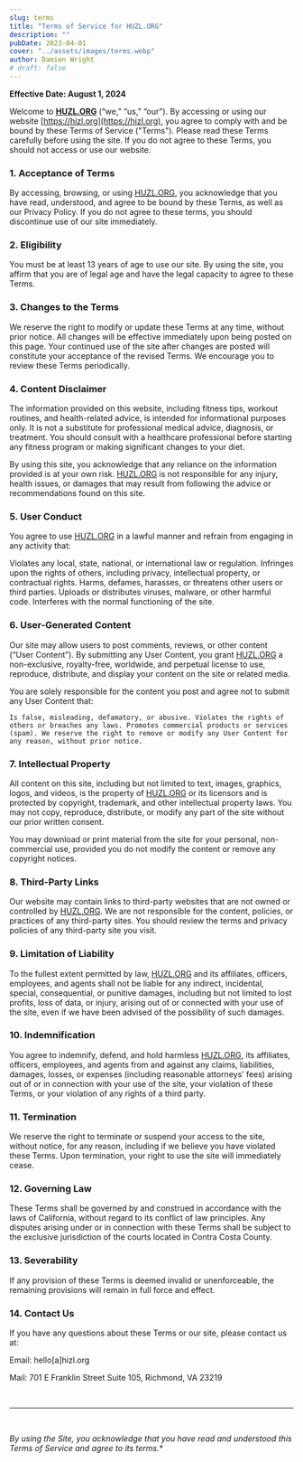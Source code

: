 ```yaml
---
slug: terms
title: "Terms of Service for HUZL.ORG"
description: ""
pubDate: 2023-04-01
cover: "../assets/images/terms.webp"
author: Damien Wright
# draft: false
---
```


**Effective Date: August 1, 2024**

Welcome to **[HUZL.ORG](https://hizl.org)** (“we,” “us,” “our”). By accessing or using our website [https://hizl.org](https://hizl.org), you agree to comply with and be bound by these Terms of Service ("Terms"). Please read these Terms carefully before using the site. If you do not agree to these Terms, you should not access or use our website.

### 1. Acceptance of Terms

By accessing, browsing, or using [HUZL.ORG](https://hizl.org), you acknowledge that you have read, understood, and agree to be bound by these Terms, as well as our Privacy Policy. If you do not agree to these terms, you should discontinue use of our site immediately.

### 2. Eligibility

You must be at least 13 years of age to use our site. By using the site, you affirm that you are of legal age and have the legal capacity to agree to these Terms.

### 3. Changes to the Terms

We reserve the right to modify or update these Terms at any time, without prior notice. All changes will be effective immediately upon being posted on this page. Your continued use of the site after changes are posted will constitute your acceptance of the revised Terms. We encourage you to review these Terms periodically.

### 4. Content Disclaimer

The information provided on this website, including fitness tips, workout routines, and health-related advice, is intended for informational purposes only. It is not a substitute for professional medical advice, diagnosis, or treatment. You should consult with a healthcare professional before starting any fitness program or making significant changes to your diet.

By using this site, you acknowledge that any reliance on the information provided is at your own risk. [HUZL.ORG](https://hizl.org) is not responsible for any injury, health issues, or damages that may result from following the advice or recommendations found on this site.

### 5. User Conduct

You agree to use [HUZL.ORG](https://hizl.org) in a lawful manner and refrain from engaging in any activity that:

Violates any local, state, national, or international law or regulation.
Infringes upon the rights of others, including privacy, intellectual property, or contractual rights.
Harms, defames, harasses, or threatens other users or third parties.
Uploads or distributes viruses, malware, or other harmful code.
Interferes with the normal functioning of the site.

### 6. User-Generated Content

Our site may allow users to post comments, reviews, or other content (“User Content”). By submitting any User Content, you grant [HUZL.ORG](https://hizl.org) a non-exclusive, royalty-free, worldwide, and perpetual license to use, reproduce, distribute, and display your content on the site or related media.

You are solely responsible for the content you post and agree not to submit any User Content that:

`Is false, misleading, defamatory, or abusive.
Violates the rights of others or breaches any laws.
Promotes commercial products or services (spam).
We reserve the right to remove or modify any User Content for any reason, without prior notice.`

### 7. Intellectual Property

All content on this site, including but not limited to text, images, graphics, logos, and videos, is the property of [HUZL.ORG](https://hizl.org) or its licensors and is protected by copyright, trademark, and other intellectual property laws. You may not copy, reproduce, distribute, or modify any part of the site without our prior written consent.

You may download or print material from the site for your personal, non-commercial use, provided you do not modify the content or remove any copyright notices.

### 8. Third-Party Links

Our website may contain links to third-party websites that are not owned or controlled by [HUZL.ORG](https://hizl.org). We are not responsible for the content, policies, or practices of any third-party sites. You should review the terms and privacy policies of any third-party site you visit.

### 9. Limitation of Liability

To the fullest extent permitted by law, [HUZL.ORG](https://hizl.org) and its affiliates, officers, employees, and agents shall not be liable for any indirect, incidental, special, consequential, or punitive damages, including but not limited to lost profits, loss of data, or injury, arising out of or connected with your use of the site, even if we have been advised of the possibility of such damages.

### 10. Indemnification

You agree to indemnify, defend, and hold harmless [HUZL.ORG](https://hizl.org), its affiliates, officers, employees, and agents from and against any claims, liabilities, damages, losses, or expenses (including reasonable attorneys’ fees) arising out of or in connection with your use of the site, your violation of these Terms, or your violation of any rights of a third party.

### 11. Termination

We reserve the right to terminate or suspend your access to the site, without notice, for any reason, including if we believe you have violated these Terms. Upon termination, your right to use the site will immediately cease.

### 12. Governing Law

These Terms shall be governed by and construed in accordance with the laws of California, without regard to its conflict of law principles. Any disputes arising under or in connection with these Terms shall be subject to the exclusive jurisdiction of the courts located in Contra Costa County.

### 13. Severability

If any provision of these Terms is deemed invalid or unenforceable, the remaining provisions will remain in full force and effect.

### 14. Contact Us

If you have any questions about these Terms or our site, please contact us at:

Email: hello[a]hizl.org

Mail: 701 E Franklin Street Suite 105, Richmond, VA 23219



&nbsp;

---

&nbsp;

*By using the Site, you acknowledge that you have read and understood this Terms of Service and agree to its terms.**
